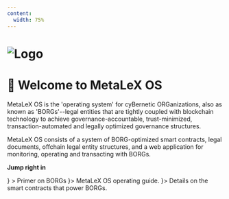 ```yaml
---
content: 
  width: 75%
---
```


# ![Logo](/header.png)
# 🖖 Welcome to MetaLeX OS

MetaLeX OS is the 'operating system' for cyBernetic ORGanizations, also as known as 'BORGs'--legal entities that are tightly coupled with blockchain technology to achieve governance-accountable, trust-minimized, transaction-automated and legally optimized governance structures.

MetaLeX OS consists of a system of BORG-optimized smart contracts, legal documents, offchain legal entity structures, and a web application for monitoring, operating and transacting with BORGs.

**Jump right in**

<CardGrid>
  <Card
    title="Intro To Borgs"
    link="/dao/intro-to-borgs"
    icon={<LuShield />}
  >
    <span>
        Primer on BORGs
    </span>
  </Card>
  <Card
   title="Command Center"
   link="/borg/borg-landing"
   icon={<HiComputerDesktop />}>  
    <span>
      MetaLeX OS operating guide.
    </span>
  </Card>
  <Card title="On Chain Contracts" link="/borg/implants" icon={<LiaFileContractSolid />}>
    <span>
      Details on the smart contracts that power BORGs.
    </span>
  </Card>
</CardGrid>

